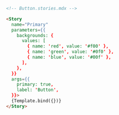 ```md
<!-- Button.stories.mdx -->

<Story
  name="Primary"
  parameters={{
    backgrounds: {
      values: [
        { name: 'red', value: '#f00' },
        { name: 'green', value: '#0f0' },
        { name: 'blue', value: '#00f' },
      ],
    },
  }}
  args={{
    primary: true,
    label: 'Button',
  }}>
  {Template.bind({})}
</Story>
```
